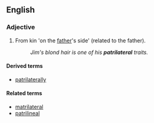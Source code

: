 ==English==

===Adjective===
{{en-adj}}

# From kin 'on the [[father]]'s side' (related to the father).
#:''Jim's blond hair is one of his '''patrilateral''' traits.''

====Derived terms====
*[[patrilaterally]]

====Related terms====
*[[matrilateral]]
*[[patrilineal]]